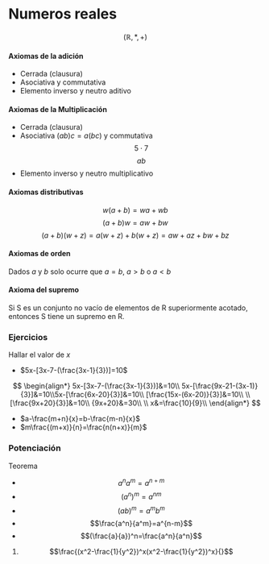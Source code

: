 # Numeros reales

$$(\mathbb{R}, *, +)$$

#### Axiomas de la adición
- Cerrada (clausura)
- Asociativa y commutativa
- Elemento inverso y neutro aditivo

#### Axiomas de la Multiplicación
- Cerrada (clausura)
- Asociativa $(ab)c=a(bc)$ y commutativa
$$5\cdot7$$
$$ab$$
- Elemento inverso y neutro multiplicativo

#### Axiomas distributivas

$$w(a+b)=wa+wb$$
$$(a+b)w=aw+bw$$
$$(a+b)(w+z)=a(w+z)+b(w+z)=aw+az+bw+bz$$


#### Axiomas de orden

Dados $a$ y $b$ solo ocurre que $a=b$, $a>b$ o $a<b$ 


#### Axioma del supremo

Si S es un conjunto no vacío de elementos de R superiormente acotado,
entonces S tiene un supremo en R.

### Ejercicios
Hallar el valor de $x$

* $5x-[3x-7-(\frac{3x-1}{3})]=10$

$$
\begin{align*}
5x-[3x-7-(\frac{3x-1}{3})]&=10\\
5x-[\frac{9x-21-(3x-1)}{3}]&=10\\5x-[\frac{6x-20}{3}]&=10\\
[\frac{15x-(6x-20)}{3}]&=10\\
\\
	[\frac{9x+20}{3}]&=10\\	{9x+20}&=30\\
	\\	x&=\frac{10}{9}\\
\end{align*}
$$

*  $a-\frac{m+n}{x}=b-\frac{m-n}{x}$
*  $m\frac{(m+x)}{n}=\frac{n(n+x)}{m}$

### Potenciación 

Teorema 

* $$a^na^m=a^{n+m}$$
* $$(a^n)^m=a^{nm}$$
* $$(ab)^m=a^mb^m$$
* $$\frac{a^n}{a^m}=a^{n-m}$$
* $$(\frac{a}{a})^n=\frac{a^n}{a^n}$$

1. $$\frac{(x^2-\frac{1}{y^2})^x(x^2-\frac{1}{y^2})^x}{}$$



